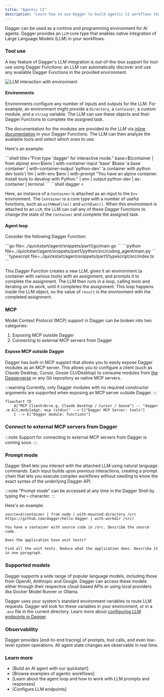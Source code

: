 ```yaml
---
title: "Agentic CI"
description: "Learn how to use Dagger to build agentic CI workflows that can adapt to changing requirements and environments."
---
```



Dagger can be used as a runtime and programming environment for AI agents. Dagger provides an `LLM` core type that enables native integration of Large Language Models (LLM) in your workflows.

### Tool use

A key feature of Dagger's LLM integration is out-of-the-box support for tool use using Dagger Functions: an LLM can automatically discover and use any available Dagger Functions in the provided environment.

![LLM interaction with environment](/img/current_docs/features/llm-env.svg)

#### Environments

Environments configure any number of inputs and outputs for the LLM. For example, an environment might provide a `Directory`, a `Container`, a custom module, and a `string` variable. The LLM can use these objects and their Dagger Functions to complete the assigned task.

The documentation for the modules are provided to the LLM via [inline documentation](../extending/documentation.mdx) in your Dagger Functions. The LLM can then analyze the available tools and select which ones to use.

Here's an example:

<Tabs groupId="shell">

<TabItem value="Dagger Shell">
```shell title="First type 'dagger' for interactive mode."
base=$(container | from alpine)
env=$(env | with-container-input 'base' $base 'a base container' | with-container-output 'python-dev' 'a container with python dev tools')
llm | with-env $env | with-prompt "You have an alpine container. Install tools to develop with Python." | env | output python-dev | as-container | terminal
```
</TabItem>

<TabItem value="System shell">
```shell
dagger <<EOF
base=\$(container | from alpine)
env=\$(env |
  with-container-input 'base' \$base 'a base container' |
  with-container-output 'python-dev' 'a container with python dev tools')
llm |
  with-env \$env |
  with-prompt "You have an alpine container. Install tools to develop with Python." |
  env |
  output python-dev |
  as-container |
  terminal
EOF
```
</TabItem>

</Tabs>

Here, an instance of a `Container` is attached as an input to the `Env` environment. The `Container` is a core type with a number of useful functions, such as `withNewFile()` and `withExec()`. When this environment is attached to an `LLM`, the LLM can call any of these Dagger Functions to change the state of the `Container` and complete the assigned task.

#### Agent loop

Consider the following Dagger Function:

<Tabs groupId="language" queryString="sdk">
<TabItem value="go" title="Go">
```go file=../quickstart/agent/snippets/part1/go/main.go
```
</TabItem>
<TabItem value="python" title="Python">
```python file=../quickstart/agent/snippets/part1/python/src/coding_agent/main.py
```
</TabItem>
<TabItem value="typescript" title="TypeScript">
```typescript file=../quickstart/agent/snippets/part1/typescript/src/index.ts
```
</TabItem>
</Tabs>

This Dagger Function creates a new LLM, gives it an environment (a container with various tools) with an assignment, and prompts it to complete the assignment. The LLM then runs in a loop, calling tools and iterating on its work, until it completes the assignment. This loop happens inside the LLM object, so the value of `result` is the environment with the completed assignment.

### MCP

Model Context Protocol (MCP) support in Dagger can be broken into two categories:

1. Exposing MCP outside Dagger
1. Connecting to external MCP servers from Dagger

#### Expose MCP outside Dagger

Dagger has built-in MCP support that allows you to easily expose Dagger modules as an MCP server. This allows you to configure a client (such as Claude Desktop, Cursor, Goose CLI/Desktop) to consume modules from [the Daggerverse](https://daggerverse.dev) or any Git repository as native MCP servers.

:::warning
Currently, only Dagger modules with no required constructor arguments are supported when exposing an MCP server outside  Dagger.
:::

```mermaid
flowchart TD
    A["MCP Client<br>e.g. Claude Desktop / Cursor / Goose"] -- "dagger -m &lt;module&gt; mcp (stdio)" --> C["Dagger MCP Server: tools"]
    C --> E["Dagger module: functions"]
```

### Connect to external MCP servers from Dagger

:::note
Support for connecting to external MCP servers from Dagger is coming soon.
:::

### Prompt mode

Dagger Shell lets you interact with the attached LLM using natural language commands. Each input builds upon previous interactions, creating a prompt chain that lets you execute complex workflows without needing to know the exact syntax of the underlying Dagger API.

:::note
"Prompt mode" can be accessed at any time in the Dagger Shell by typing the `>` character. 
:::

Here's an example:

```shell wrap
source=$(container | from node | with-mounted-directory /src https://github.com/dagger/hello-dagger | with-workdir /src)

You have a container with source code in /src. Describe the source code.

Does the application have unit tests?

Find all the unit tests. Deduce what the application does. Describe it in one paragraph.
```

### Supported models

Dagger supports a wide range of popular language models, including those from OpenAI, Anthropic and Google. Dagger can access these models either through their respective cloud-based APIs or using local providers like Docker Model Runner or Ollama.

Dagger uses your system's standard environment variables to route LLM requests. Dagger will look for these variables in your environment, or in a `.env` file in the current directory. Learn more about [configuring LLM endpoints in Dagger](../configuration/llm.mdx).

### Observability

Dagger provides [end-to-end tracing] of prompts, tool calls, and even low-level system operations. All agent state changes are observable in real time.

### Learn more

- [Build an AI agent with our quickstart]
- [Browse examples of agentic workflows]
- [Learn about the agent loop and how to work with LLM prompts and responses]
- [Configure LLM endpoints]